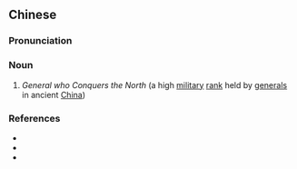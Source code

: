 {{also|征北将军}}
==Chinese==
{{zh-forms|s=征北将军|type=112}}

===Pronunciation===
{{zh-pron
|m=zhēng běi jiāngjūn
|cat=n
}}

===Noun===
{{zh-noun}}

# {{lb|zh|archaic}} ''General who Conquers the North'' (a high [[military]] [[rank]] held by [[general]]s in ancient [[China]])

===References===
* {{pedialite|四征將軍|lang=zh}}
* {{cite-book
|last=Luo
|first=Guanzhong
|authorlink=w:Luo Guanzhong
|coauthors=
|year=
|title=[[s:Romance of the Three Kingdoms/Chapter 13#32|Romance of the Three Kingdoms/Chapter 13]]
|language=Mandarin/English
|publisher=
|location=
}}
* {{cite-book
|last=Hara
|first=Yōhei
|authorlink=
|coauthors=
|language=Mandarin, translated from Japanese
|year=2003
|title=圖解三國時代, p. 251
|publisher=
|location=
|isbn=9867881729
}}